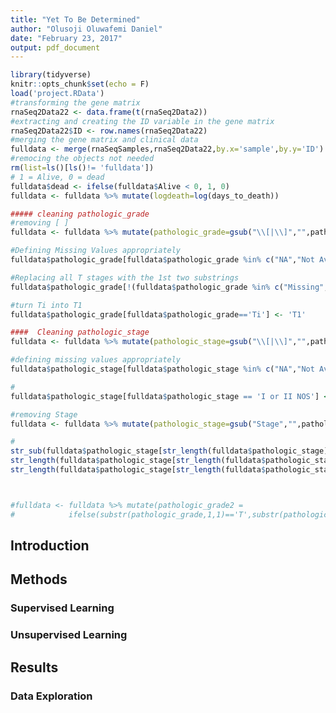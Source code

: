 ```yaml
---
title: "Yet To Be Determined"
author: "Olusoji Oluwafemi Daniel"
date: "February 23, 2017"
output: pdf_document
---
```


```r
library(tidyverse)
knitr::opts_chunk$set(echo = F)
load('project.RData')
#transforming the gene matrix
rnaSeq2Data22 <- data.frame(t(rnaSeq2Data2)) 
#extracting and creating the ID variable in the gene matrix
rnaSeq2Data22$ID <- row.names(rnaSeq2Data22)
#merging the gene matrix and clinical data
fulldata <- merge(rnaSeqSamples,rnaSeq2Data22,by.x='sample',by.y='ID')
#remocing the objects not needed
rm(list=ls()[ls()!= 'fulldata'])
# 1 = Alive, 0 = dead
fulldata$dead <- ifelse(fulldata$Alive < 0, 1, 0)
fulldata <- fulldata %>% mutate(logdeath=log(days_to_death))

##### cleaning pathologic_grade
#removing [ ]
fulldata <- fulldata %>% mutate(pathologic_grade=gsub("\\[|\\]","",pathologic_grade))

#Defining Missing Values appropriately
fulldata$pathologic_grade[fulldata$pathologic_grade %in% c("NA","Not Available","Discrepancy")] <- "Missing"

#Replacing all T stages with the 1st two substrings
fulldata$pathologic_grade[!(fulldata$pathologic_grade %in% c("Missing","Not Applicable"))] <- substr(fulldata$pathologic_grade[!(fulldata$pathologic_grade %in% c("Missing","Not Applicable"))],1,2)

#turn Ti into T1
fulldata$pathologic_grade[fulldata$pathologic_grade=='Ti'] <- 'T1'

####  Cleaning pathologic_stage
fulldata <- fulldata %>% mutate(pathologic_stage=gsub("\\[|\\]","",pathologic_stage))

#defining missing values appropriately
fulldata$pathologic_stage[fulldata$pathologic_stage %in% c("NA","Not Available","Discrepancy","Unknown")] <- "Missing"

#
fulldata$pathologic_stage[fulldata$pathologic_stage == 'I or II NOS'] <- "Stage 0"

#removing Stage
fulldata <- fulldata %>% mutate(pathologic_stage=gsub("Stage","",pathologic_stage))

#
str_sub(fulldata$pathologic_stage[str_length(fulldata$pathologic_stage) >= 2 & substr(fulldata$pathologic_stage,1,1)=='I'],
str_length(fulldata$pathologic_stage[str_length(fulldata$pathologic_stage) >= 2 & substr(fulldata$pathologic_stage,1,1)=='I']),
str_length(fulldata$pathologic_stage[str_length(fulldata$pathologic_stage) >= 2 & substr(fulldata$pathologic_stage,1,1)=='I'])) <- ''



#fulldata <- fulldata %>% mutate(pathologic_grade2 = 
#            ifelse(substr(pathologic_grade,1,1)=='T',substr(pathologic_grade,1,2),pathologic_grade))
```

## Introduction


## Methods

### Supervised Learning

### Unsupervised Learning



##  Results

### Data Exploration


